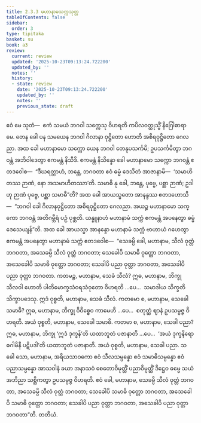 ```yaml
---
title: 2.3.3 မဟာနာမသက္ကသုတ္တ
tableOfContents: false
sidebar:
  order: 3
type: tipitaka
basket: su
book: a3
review:
  current: review
  updated: '2025-10-23T09:13:24.722200'
  updated_by: ''
  notes: ''
  history:
  - state: review
    date: '2025-10-23T09:13:24.722200'
    updated_by: ''
    notes: ''
    previous_state: draft
---
```



<ReviewStatus review={frontmatter.review} showDetails={true} />

<HypothesisAnnotation frontmatter={frontmatter} />

<DynamicBreadcrumb />

<Division number="74" book="a3" e="ch" v="15" p="220">

<Paragraph number="672" book="a3">
ဧဝံ မေ သုတံ—  ဧကံ သမယံ ဘဂဝါ သက္ကေသု ဝိဟရတိ ကပိလဝတ္ထုသ္မိံ နိဂြေါဓာရာမေ. တေန ခေါ ပန သမယေန ဘဂဝါ ဂိလာနာ ဝုဋ္ဌိတော ဟောတိ အစိရဝုဋ္ဌိတော ဂေလညာ. အထ ခေါ မဟာနာမော သက္ကော ယေန ဘဂဝါ တေနုပသင်္ကမိ; ဥပသင်္ကမိတွာ ဘဂဝန္တံ အဘိဝါဒေတွာ ဧကမန္တံ နိသီဒိ. ဧကမန္တံ နိသိန္နော ခေါ မဟာနာမော သက္ကော ဘဂဝန္တံ ဧတဒဝေါစ—  “ဒီဃရတ္တာဟံ, ဘန္တေ, ဘဂဝတာ ဧဝံ ဓမ္မံ ဒေသိတံ အာဇာနာမိ—  ‘သမာဟိတဿ ဉာဏံ, နော အသမာဟိတဿာ’တိ. သမာဓိ နု ခေါ, ဘန္တေ, ပုဗ္ဗေ, ပစ္ဆာ ဉာဏံ; ဥဒါဟု ဉာဏံ ပုဗ္ဗေ, ပစ္ဆာ သမာဓီ”တိ? အထ ခေါ အာယသ္မတော အာနန္ဒဿ ဧတဒဟောသိ—  “ဘဂဝါ ခေါ ဂိလာနဝုဋ္ဌိတော အစိရဝုဋ္ဌိတော ဂေလညာ. အယဉ္စ မဟာနာမော သက္ကော ဘဂဝန္တံ အတိဂမ္ဘီရံ ပဉှံ ပုစ္ဆတိ. ယန္နူနာဟံ မဟာနာမံ သက္ကံ ဧကမန္တံ အပနေတွာ ဓမ္မံ ဒေသေယျန်”တိ.
</Paragraph>

<Paragraph number="673" book="a3">
အထ ခေါ အာယသ္မာ အာနန္ဒော မဟာနာမံ သက္ကံ ဗာဟာယံ ဂဟေတွာ ဧကမန္တံ အပနေတွာ မဟာနာမံ သက္ကံ ဧတဒဝေါစ—  “သေခမ္ပိ ခေါ, မဟာနာမ, သီလံ ဝုတ္တံ ဘဂဝတာ, အသေခမ္ပိ သီလံ ဝုတ္တံ ဘဂဝတာ; သေခေါပိ သမာဓိ ဝုတ္တော ဘဂဝတာ, အသေခေါပိ သမာဓိ ဝုတ္တော ဘဂဝတာ; သေခါပိ ပညာ ဝုတ္တာ ဘဂဝတာ, အသေခါပိ ပညာ ဝုတ္တာ ဘဂဝတာ. ကတမဉ္စ, မဟာနာမ, သေခံ သီလံ? ဣဓ, မဟာနာမ, ဘိက္ခု သီလဝါ ဟောတိ ပါတိမောက္ခသံဝရသံဝုတော ဝိဟရတိ …ပေ…  သမာဒါယ သိက္ခတိ သိက္ခာပဒေသု. ဣဒံ ဝုစ္စတိ, မဟာနာမ, သေခံ သီလံ.
</Paragraph>

<Paragraph number="674" book="a3">
ကတမော စ, မဟာနာမ, သေခေါ သမာဓိ? ဣဓ, မဟာနာမ, ဘိက္ခု ဝိဝိစ္စေဝ ကာမေဟိ …ပေ…  စတုတ္ထံ ဈာနံ ဥပသမ္ပဇ္ဇ ဝိဟရတိ. အယံ ဝုစ္စတိ, မဟာနာမ, သေခေါ သမာဓိ.
</Paragraph>

<Paragraph number="675" book="a3">
ကတမာ စ, မဟာနာမ, သေခါ ပညာ? ဣဓ, မဟာနာမ, ဘိက္ခု ‘ဣဒံ ဒုက္ခန်’တိ ယထာဘူတံ ပဇာနာတိ …ပေ…  ‘အယံ ဒုက္ခနိရောဓဂါမိနီ ပဋိပဒါ’တိ ယထာဘူတံ ပဇာနာတိ. အယံ ဝုစ္စတိ, မဟာနာမ, သေခါ ပညာ.
</Paragraph>

<Paragraph number="676" book="a3">
သ ခေါ သော, မဟာနာမ, အရိယသာဝကော ဧဝံ သီလသမ္ပန္နော ဧဝံ သမာဓိသမ္ပန္နော ဧဝံ ပညာသမ္ပန္နော အာသဝါနံ ခယာ အနာသဝံ စေတောဝိမုတ္တိံ ပညာဝိမုတ္တိံ ဒိဋ္ဌေဝ ဓမ္မေ သယံ အဘိညာ သစ္ဆိကတွာ ဥပသမ္ပဇ္ဇ ဝိဟရတိ. ဧဝံ ခေါ, မဟာနာမ, သေခမ္ပိ သီလံ ဝုတ္တံ ဘဂဝတာ, အသေခမ္ပိ သီလံ ဝုတ္တံ ဘဂဝတာ; သေခေါပိ သမာဓိ ဝုတ္တော ဘဂဝတာ, အသေခေါပိ သမာဓိ ဝုတ္တော ဘဂဝတာ; သေခါပိ ပညာ ဝုတ္တာ ဘဂဝတာ, အသေခါပိ ပညာ ဝုတ္တာ ဘဂဝတာ”တိ.

</Paragraph>
</Division>

<Paragraph number="677" type="center" book="a3">
တတိယံ.
</Paragraph>